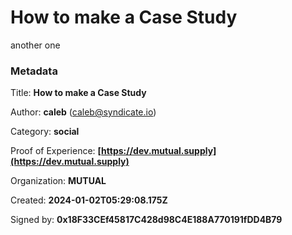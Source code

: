 # How to make a Case Study

another one


### Metadata

Title: **How to make a Case Study**

Author: **caleb** (caleb@syndicate.io)

Category: **social**

Proof of Experience: **[https://dev.mutual.supply](https://dev.mutual.supply)**

Organization: **MUTUAL**

Created: **2024-01-02T05:29:08.175Z**

Signed by: **0x18F33CEf45817C428d98C4E188A770191fDD4B79**


